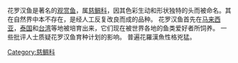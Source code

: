 {{Taxobox
| name = 花罗汉鱼
| image = Post-19-1231048027.jpg
| regnum = [[動物界|動物界]] Animalia
| phylum = [[脊索動物門|脊索動物門]] Chordata
| classis = [[輻鰭魚綱|輻鰭魚綱]] Actinopterygii
| ordo = [[鱸形目|鱸形目]] Perciformes
| familia = [[慈鯛科|慈鯛科]] Cichlidae
| genus = 不明
| species = 不明
}}
花罗汉鱼是著名的[[观赏鱼|观赏鱼]]，属[[慈鲷科|慈鲷科]]，因其色彩生动和形状独特的头而被命名。其在自然界中本不存在，是经人工反复改良而成的品种。
花罗汉鱼首先在[[马来西亚|马来西亚]]，[[泰国|泰国]]和[[台湾|台湾]]等地被培育出来，它们现在被世界各地的鱼类爱好者所饲养。
一些批评人士质疑花罗汉鱼育种计划的影响。
普遍花羅漢魚性格兇猛。
[[Category:慈鲷科|Category:慈鲷科]]